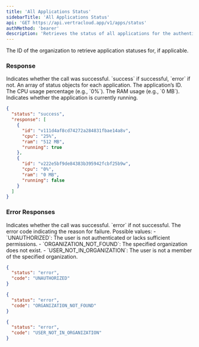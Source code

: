 ```yaml
---
title: 'All Applications Status'
sidebarTitle: 'All Applications Status'
api: 'GET https://api.vertracloud.app/v1/apps/status'
authMethod: 'bearer'
description: 'Retrieves the status of all applications for the authenticated user or a specified organization.'
---
```


<ParamField query="organization_id" type="string">
  The ID of the organization to retrieve application statuses for, if applicable.
</ParamField>

### Response

<ResponseField name="status" type="string">
  Indicates whether the call was successful. `success` if successful, `error` if not.
</ResponseField>

<ResponseField name="response" type="array">
  An array of status objects for each application.

  <Expandable title="Toggle object">

  <ResponseField name="id" type="string">
    The application’s ID.
  </ResponseField>

  <ResponseField name="cpu" type="string">
    The CPU usage percentage (e.g., `0%`).
  </ResponseField>

  <ResponseField name="ram" type="string">
    The RAM usage (e.g., `0 MB`).
  </ResponseField>

  <ResponseField name="running" type="boolean">
    Indicates whether the application is currently running.
  </ResponseField>

  </Expandable>
</ResponseField>

<ResponseExample>

```json Response
{
  "status": "success",
  "response": [
    {
      "id": "v111d4af8cd74272a284831fbae14a8v",
      "cpu": "25%",
      "ram": "512 MB",
      "running": true
    },
    {
      "id": "v222e5bf9de84383b395942fcbf25b9w",
      "cpu": "0%",
      "ram": "0 MB",
      "running": false
    }
  ]
}
```

</ResponseExample>

### Error Responses

<ResponseField name="status" type="string">
  Indicates whether the call was successful. `error` if not successful.
</ResponseField>

<ResponseField name="code" type="string">
  The error code indicating the reason for failure. Possible values:
  - `UNAUTHORIZED`: The user is not authenticated or lacks sufficient permissions.
  - `ORGANIZATION_NOT_FOUND`: The specified organization does not exist.
  - `USER_NOT_IN_ORGANIZATION`: The user is not a member of the specified organization.
</ResponseField>

<ResponseExample>

```json Error Response (403)
{
  "status": "error",
  "code": "UNAUTHORIZED"
}
```

```json Error Response (404)
{
  "status": "error",
  "code": "ORGANIZATION_NOT_FOUND"
}
```

```json Error Response (403)
{
  "status": "error",
  "code": "USER_NOT_IN_ORGANIZATION"
}
```

</ResponseExample>